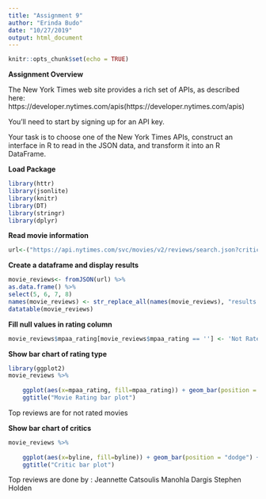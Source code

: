 ---
title: "Assignment 9"
author: "Erinda Budo"
date: "10/27/2019"
output: html_document
---

```{r setup, include=FALSE}
knitr::opts_chunk$set(echo = TRUE)
```

**Assignment Overview**

The New York Times web site provides a rich set of APIs, as described here: https://developer.nytimes.com/apis(https://developer.nytimes.com/apis)

You’ll need to start by signing up for an API key.

Your task is to choose one of the New York Times APIs, construct an interface in R to read in the JSON data, and transform it into an R DataFrame.

**Load Package**

```{r,warning=FALSE,message=FALSE}
library(httr)
library(jsonlite)
library(knitr)
library(DT)
library(stringr)
library(dplyr)
```

**Read movie information**

```{r }
url<-("https://api.nytimes.com/svc/movies/v2/reviews/search.json?critics-pick=Y&order=by-title&api-key=eTlUJikeG81CLJ3wJYvBfxs6UAACelfi")
```


**Create a dataframe and display results**

```{r }
movie_reviews<- fromJSON(url) %>%
as.data.frame() %>%
select(5, 6, 7, 8)
names(movie_reviews) <- str_replace_all(names(movie_reviews), "results.", "")
datatable(movie_reviews)
```
**Fill null values in rating column**
```{r }
movie_reviews$mpaa_rating[movie_reviews$mpaa_rating == ''] <- 'Not Rated'
```
**Show bar chart of rating type**

```{r }
library(ggplot2)
movie_reviews %>%
   
    ggplot(aes(x=mpaa_rating, fill=mpaa_rating)) + geom_bar(position = "dodge") +# plot
    ggtitle("Movie Rating bar plot")
```


Top  reviews are for not rated movies


**Show bar chart of critics**

```{r }
movie_reviews %>%
   
    ggplot(aes(x=byline, fill=byline)) + geom_bar(position = "dodge") +# plot
    ggtitle("Critic bar plot")
```






Top reviews are done by :
Jeannette Catsoulis
Manohla Dargis
Stephen Holden